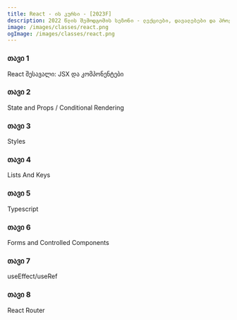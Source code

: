 ```yaml
---
title: React - ის კურსი - [2023F]
description: 2022 წლის შემოდგომის სეზონი - ლექციები, დავალებები და პროექტები.
image: /images/classes/react.png
ogImage: /images/classes/react.png
---
```


<div className="grid sm:grid-cols-1 gap-4 mt-6">

<Card href="/classes/react/2023f/week-1">

### თავი 1

React შესავალი: JSX და კომპონენტები

</Card>

<Card href="/classes/react/2023f/week-2">

### თავი 2

State and Props / Conditional Rendering

</Card>

<Card href="/classes/react/2023f/week-3">

### თავი 3

Styles

</Card>




<Card href="/classes/react/2023f/week-4">

### თავი 4

Lists And Keys

</Card>

<Card href="/classes/react/2023f/week-5">

### თავი 5

Typescript

</Card>

<Card href="/classes/react/2023f/week-6">

### თავი 6

Forms and Controlled Components

</Card>

<Card href="/classes/react/2023f/week-7">

### თავი 7

useEffect/useRef

</Card>

<Card href="/classes/react/2023f/week-8">

### თავი 8

React Router

</Card>
</div>

